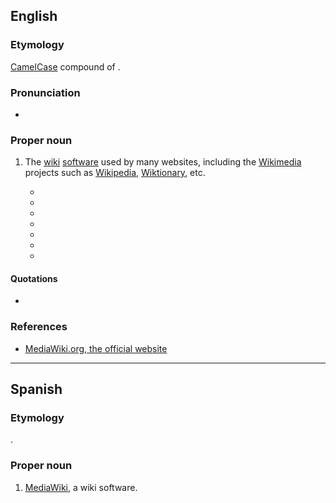 {{also|Mediawiki}}

==English==
{{wikipedia}}

===Etymology===
[[CamelCase]] compound of {{compound|en|media|wiki}}.

===Pronunciation===
* {{IPA|/ˈmiːdi.əˌwɪki/|lang=en}}

===Proper noun===
{{en-proper noun}}

# {{lb|en|Wiktionary and WMF jargon}} The [[wiki]] [[software]] used by many websites, including the [[Wikimedia]] projects such as [[Wikipedia]], [[w:Wiktionary|Wiktionary]], etc.
#* {{quote-book|author=Tim Jowers|year=2006|isbn=1430301015|title=The Business Guide to Free Information Technology|page=59|publisher=LuLu Press|passage='''MediaWiki''' is the most well-known wiki software because it is what runs WikiPedia. MediaWiki is simple to use and an excellent way to start collaborating on documentation or articles.}}
#* {{quote-book|author=Mark S. Choate|page=41|isbn=0470126906|publisher=Wiley Publishing|year=2007|title=Professional Wikis|passage=The architecture of '''MediaWiki''' is driven in large part by the idiosyncrasies of PHP. When MediaWiki was first developed, it used PHP 4.x, which lacked much in the way of object-oriented programming features.}}
#* {{quote-journal|url=http://www.informationweek.com/personal-tech/science-tech/lost-fans-find-internet-thrills-via-wiki/207401542|work={{w|InformationWeek}}|date=April 26, 2008|author=Mitch Wagner|title=Lost Fans Find Internet Thrills Via Wikis, Games, Second Life|accessdate=October 28, 2012|passage='''MediaWiki''' is the software platform underlying Wikipedia; he chose that software because he's "amazed and fascinated" with both Wikipedia and the software underlying it, he said. He wanted to learn more about building wikis, and thought Lostpedia was a good place to start.}}
#* {{quote-book|title=Wired for Learning: An Educator's Guide to Web 2.0|page=187|isbn=1607520966|year=2009|author=Terry T. Kidd, Irene Chen|publisher=Information Age Publishing, Inc.|passage=A notable irony of Wikipedia's popularity is that the editing process of its supporting technology, '''MediaWiki''', is complex to learn. Editing Wikipedia pages requires significant investment to learn MediaWiki's unique and powerful code structure.}}
#* {{quote-book|title=The Everything Guide to Social Media|page=166|isbn=1440506310|author=John K. Waters, John Lester|year=2010|publisher=F+W Media Inc.|passage=First released in 2002, '''MediaWiki''' is one of the top wiki engines and runs most of the wiki hosting sites. The name was a play on “Wikimedia,” and many people find it to be annoyingly confusing.}}
#* {{quote-book|author=Laura Lemay, Rafe Colburn|title=Sams Teach Yourself Web Publishing with HTML and CSS in One Hour a Day|publisher=Sams Publishing|year=2011|isbn=9780672330964|passage=The main downside of publishing a site using '''MediaWiki''' is that it won't give you a great opportunity to use or improve your HTML skills.}}
#* {{quote-journal|url=http://www.theregister.co.uk/2012/10/08/web_platform_docs_launch/|work={{w|The Register}}|title=Tech rivals team up for free web dev docs|author=Neil McAllister|date=October 8, 2012|publisher=www.theregister.co.uk|accessdate=October 28, 2012|passage=The site is based on Wikipedia's '''MediaWiki''' platform, which allows anyone to add or edit the available content, provided they register for an account using a verifiable email address.}}

====Quotations====
* {{seemoreCites|lang=en}}

===References===
* [http://www.mediawiki.org/ MediaWiki.org, the official website]

----

==Spanish==
{{wikipedia|lang=es}}

===Etymology===
{{borrowing|es|en|MediaWiki}}.

===Proper noun===
{{es-proper noun|m}}

# {{lb|es|Wiktionary and WMF jargon}} [[#English|MediaWiki]], a wiki software.